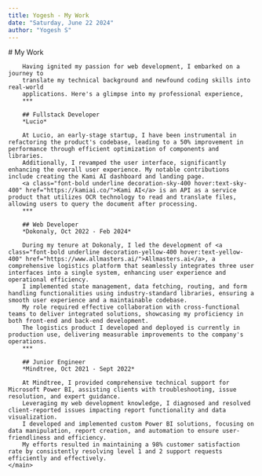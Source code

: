 ```yaml
---
title: Yogesh - My Work
date: "Saturday, June 22 2024"
author: "Yogesh S"
---
```



<Layout title={frontmatter.title}>
    <main class="p-10 pt-2 font-urbanist flex flex-col prose prose-stone dark:prose-invert prose-h1:mb-1 prose-h2:mb-1 prose-hr:my-6 prose-p:my-1">
        # My Work
        
        Having ignited my passion for web development, I embarked on a journey to
        translate my technical background and newfound coding skills into real-world
        applications. Here's a glimpse into my professional experience,
        ***

        ## Fullstack Developer
        *Lucio*

        At Lucio, an early-stage startup, I have been instrumental in refactoring the product's codebase, leading to a 50% improvement in performance through efficient optimization of components and libraries.
        Additionally, I revamped the user interface, significantly enhancing the overall user experience. My notable contributions include creating the Kami AI dashboard and landing page.
        <a class="font-bold underline decoration-sky-400 hover:text-sky-400" href="https://kamiai.co/">Kami AI</a> is an API as a service product that utilizes OCR technology to read and translate files, allowing users to query the document after processing.
        ***

        ## Web Developer
        *Dokonaly, Oct 2022 - Feb 2024*

        During my tenure at Dokonaly, I led the development of <a class="font-bold underline decoration-yellow-400 hover:text-yellow-400" href="https://www.allmasters.ai/">Allmasters.ai</a>, a comprehensive logistics platform that seamlessly integrates three user interfaces into a single system, enhancing user experience and operational efficiency.
        I implemented state management, data fetching, routing, and form handling functionalities using industry-standard libraries, ensuring a smooth user experience and a maintainable codebase.
        My role required effective collaboration with cross-functional teams to deliver integrated solutions, showcasing my proficiency in both front-end and back-end development.
        The logistics product I developed and deployed is currently in production use, delivering measurable improvements to the company's operations.
        ***

        ## Junior Engineer
        *Mindtree, Oct 2021 - Sept 2022*

        At Mindtree, I provided comprehensive technical support for Microsoft Power BI, assisting clients with troubleshooting, issue resolution, and expert guidance.
        Leveraging my web development knowledge, I diagnosed and resolved client-reported issues impacting report functionality and data visualization.
        I developed and implemented custom Power BI solutions, focusing on data manipulation, report creation, and automation to ensure user-friendliness and efficiency.
        My efforts resulted in maintaining a 98% customer satisfaction rate by consistently resolving level 1 and 2 support requests efficiently and effectively.
    </main>

</Layout>
